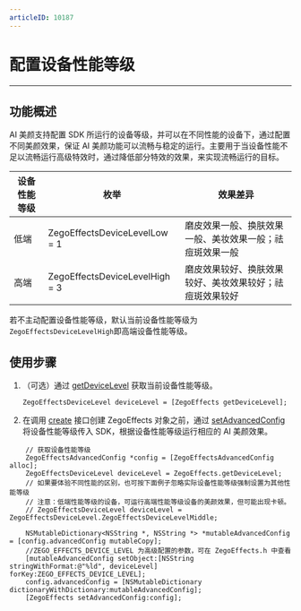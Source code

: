 ```yaml
---
articleID: 10187
---
```


# 配置设备性能等级

- - -

## 功能概述

AI 美颜支持配置 SDK 所运行的设备等级，并可以在不同性能的设备下，通过配置不同美颜效果，保证 AI 美颜功能可以流畅与稳定的运行。主要用于当设备性能不足以流畅运行高级特效时，通过降低部分特效的效果，来实现流畅运行的目标。

| 设备性能等级 | 枚举 | 效果差异 | 
| --- | --- | --- | 
| 低端 | ZegoEffectsDeviceLevelLow = 1 | 磨皮效果一般、换肤效果一般、美妆效果一般；祛痘斑效果一般 | 
| 高端 | ZegoEffectsDeviceLevelHigh = 3 | 磨皮效果较好、换肤效果较好、美妆效果较好；祛痘斑效果较好 | 

<Note title="Note">

若不主动配置设备性能等级，默认当前设备性能等级为 `ZegoEffectsDeviceLevelHigh`即高端设备性能等级。
</Note>



## 使用步骤

1. （可选）通过 [getDeviceLevel](@getDeviceLevel) 获取当前设备性能等级。
    ```objc
    ZegoEffectsDeviceLevel deviceLevel = [ZegoEffects getDeviceLevel];
    ```

2. 在调用 [create](@create) 接口创建 ZegoEffects 对象之前，通过 [setAdvancedConfig](@setAdvancedConfig) 将设备性能等级传入 SDK，根据设备性能等级运行相应的 AI 美颜效果。

```objc
    // 获取设备性能等级
    ZegoEffectsAdvancedConfig *config = [ZegoEffectsAdvancedConfig alloc];
    ZegoEffectsDeviceLevel deviceLevel = ZegoEffects.getDeviceLevel;
    // 如果要体验不同性能的区别，也可按下面例子忽略实际设备性能等级强制设置为其他性能等级
    // 注意：低端性能等级的设备，可运行高端性能等级设备的美颜效果，但可能出现卡顿。
    // ZegoEffectsDeviceLevel deviceLevel = ZegoEffectsDeviceLevel.ZegoEffectsDeviceLevelMiddle;

    NSMutableDictionary<NSString *, NSString *> *mutableAdvancedConfig = [config.advancedConfig mutableCopy];
    //ZEGO_EFFECTS_DEVICE_LEVEL 为高级配置的参数，可在 ZegoEffects.h 中查看
    [mutableAdvancedConfig setObject:[NSString stringWithFormat:@"%ld", deviceLevel] forKey:ZEGO_EFFECTS_DEVICE_LEVEL];
    config.advancedConfig = [NSMutableDictionary dictionaryWithDictionary:mutableAdvancedConfig];
    [ZegoEffects setAdvancedConfig:config];
```
